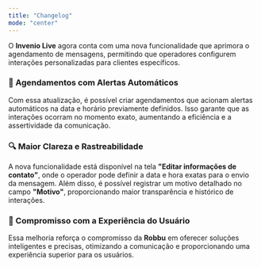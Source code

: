 ```yaml
---
title: "Changelog"
mode: "center"
---
```


<Update label="Fevereiro 2025" description="Agendamento de Mensagens">

O **Invenio Live** agora conta com uma nova funcionalidade que aprimora o agendamento de mensagens, permitindo que operadores configurem interações personalizadas para clientes específicos.

### 📅 Agendamentos com Alertas Automáticos  
Com essa atualização, é possível criar agendamentos que acionam alertas automáticos na data e horário previamente definidos. Isso garante que as interações ocorram no momento exato, aumentando a eficiência e a assertividade da comunicação.

### 🔍 Maior Clareza e Rastreabilidade  
A nova funcionalidade está disponível na tela **"Editar informações de contato"**, onde o operador pode definir a data e hora exatas para o envio da mensagem. Além disso, é possível registrar um motivo detalhado no campo **"Motivo"**, proporcionando maior transparência e histórico de interações.

### 🚀 Compromisso com a Experiência do Usuário  
Essa melhoria reforça o compromisso da **Robbu** em oferecer soluções inteligentes e precisas, otimizando a comunicação e proporcionando uma experiência superior para os usuários.

</Update>